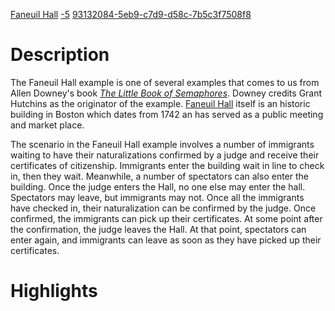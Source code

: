 [[Property:title|Faneuil Hall]]
[[Property:weight|-5]]
[[Property:uuid|93132084-5eb9-c7d9-d58c-7b5c3f7508f8]]
{{UnderConstruction}}


=Description=

The Faneuil Hall example is one of several examples that comes to us from Allen Downey's book ''[http://greenteapress.com/semaphores/ The Little Book of Semaphores]''. Downey credits Grant Hutchins as the originator of the example. [http://en.wikipedia.org/wiki/Faneuil_Hall Faneuil Hall] itself is an historic building in Boston which dates from 1742 an has served as a public meeting and market place. 

The scenario in the Faneuil Hall example involves a number of immigrants waiting to have their naturalizations confirmed by a judge and receive their certificates of citizenship. Immigrants enter the building wait in line to check in, then they wait. Meanwhile, a number of spectators can also enter the building. Once the judge enters the Hall, no one else may enter the hall. Spectators may leave, but immigrants may not. Once all the immigrants have checked in, their naturalization can be confirmed by the judge. Once confirmed, the immigrants can pick up their certificates. At some point after the confirmation, the judge leaves the Hall. At that point, spectators can enter again, and immigrants can leave as soon as they have picked up their certificates.


=Highlights=




